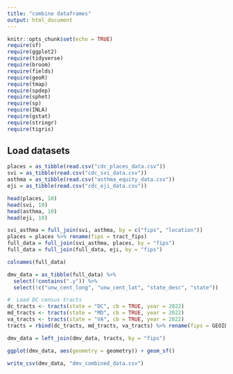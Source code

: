 ```yaml
---
title: "combine dataframes"
output: html_document
---
```


```r
knitr::opts_chunk$set(echo = TRUE)
require(sf)
require(ggplot2)
require(tidyverse)
require(broom)
require(fields)
require(geoR)
require(tmap)
require(spdep)
require(sphet)
require(sp)
require(INLA)
require(gstat)
require(stringr)
require(tigris)
```

## Load datasets

```r
places = as_tibble(read.csv("cdc_places_data.csv"))
svi = as_tibble(read.csv("cdc_svi_data.csv"))
asthma = as_tibble(read.csv("asthma_equity_data.csv"))
eji = as_tibble(read.csv("cdc_eji_data.csv"))
```

```r
head(places, 10)
head(svi, 10)
head(asthma, 10)
head(eji, 10)
```

```r
svi_asthma = full_join(svi, asthma, by = c("fips", "location"))
places = places %>% rename(fips = tract_fips)
full_data = full_join(svi_asthma, places, by = "fips")
full_data = full_join(full_data, eji, by = "fips")
```

```r
colnames(full_data)

dmv_data = as_tibble(full_data) %>%
  select(!contains(".y")) %>%
  select(!c("unw_cent_long", "unw_cent_lat", "state_desc", "state"))

#  Load DC census tracts
dc_tracts <- tracts(state = "DC", cb = TRUE, year = 2022)
md_tracts <- tracts(state = "MD", cb = TRUE, year = 2022)
va_tracts <- tracts(state = "VA", cb = TRUE, year = 2022)
tracts = rbind(dc_tracts, md_tracts, va_tracts) %>% rename(fips = GEOID) %>% mutate(fips = as.double(fips)) %>% select(!c("STATEFP", "COUNTYFP", "TRACTCE", "AFFGEOID", "NAME", "NAMELSAD", "STUSPS", "NAMELSADCO", "STATE_NAME", "LSAD", "ALAND", "AWATER"))

dmv_data = left_join(dmv_data, tracts, by = "fips")

ggplot(dmv_data, aes(geometry = geometry)) + geom_sf()
```

```r
write_csv(dmv_data, "dmv_combined_data.csv")
```

